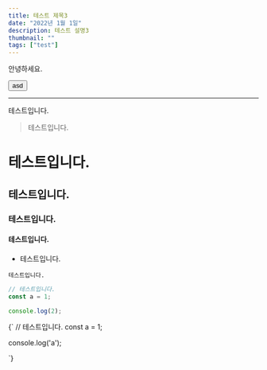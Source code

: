 ```yaml
---
title: 테스트 제목3
date: "2022년 1월 1일"
description: 테스트 설명3
thumbnail: ""
tags: ["test"]
---
```


안녕하세요.<br/>

<button>asd</button>

---

테스트입니다.

> 테스트입니다.

# 테스트입니다.

## 테스트입니다.

### 테스트입니다.

#### 테스트입니다.

- 테스트입니다.

`테스트입니다.`

```js
// 테스트입니다.
const a = 1;

console.log(2);
```

<SyntaxHighlighter language="javascript">
  {`
// 테스트입니다.
const a = 1;

console.log('a');

`}

</SyntaxHighlighter>
